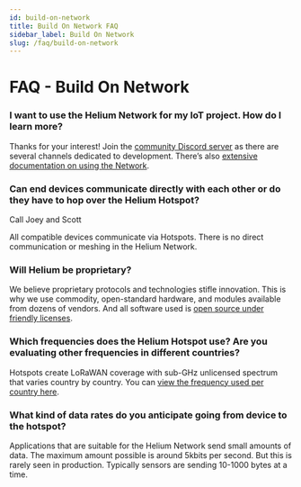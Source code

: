 ```yaml
---
id: build-on-network
title: Build On Network FAQ
sidebar_label: Build On Network
slug: /faq/build-on-network
---
```


# FAQ - Build On Network

### I want to use the Helium Network for my IoT project. How do I learn more?

Thanks for your interest! Join the [community Discord server](https://discord.gg/helium) as there
are several channels dedicated to development. There’s also
[extensive documentation on using the Network](https://docs.helium.com/use-the-network).

### Can end devices communicate directly with each other or do they have to hop over the Helium Hotspot?

Call Joey and Scott

All compatible devices communicate via Hotspots. There is no direct communication or meshing in the
Helium Network.

### Will Helium be proprietary?

We believe proprietary protocols and technologies stifle innovation. This is why we use commodity,
open-standard hardware, and modules available from dozens of vendors. And all software used is
[open source under friendly licenses](https://docs.helium.com/open-source/open-source/#helium-is-open-source).

### Which frequencies does the Helium Hotspot use? Are you evaluating other frequencies in different countries?

Hotspots create LoRaWAN coverage with sub-GHz unlicensed spectrum that varies country by country.
You can
[view the frequency used per country here](https://docs.helium.com/lorawan-on-helium/frequency-plans).

### What kind of data rates do you anticipate going from device to the hotspot?

Applications that are suitable for the Helium Network send small amounts of data. The maximum amount
possible is around 5kbits per second. But this is rarely seen in production. Typically sensors are
sending 10-1000 bytes at a time.
